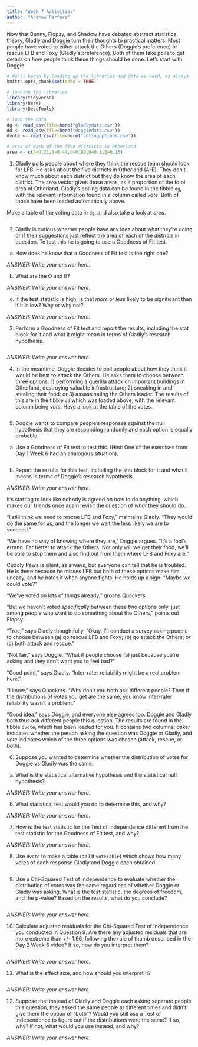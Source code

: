 ---
title: "Week 7 Activities"
author: "Andrew Perfors"
---

Now that Bunny, Flopsy, and Shadow have debated abstract statistical theory, Gladly and Doggie turn their thoughts to practical matters. Most people have voted to either attack the Others (Doggie's preference) or rescue LFB and Foxy (Gladly's preference). Both of them take polls to get details on *how* people think these things should be done. Let's start with Doggie.


```{r setup, include=FALSE}
# We'll begin by loading up the libraries and data we need, as always.
knitr::opts_chunk$set(echo = TRUE)

# loading the libraries
library(tidyverse)
library(here)
library(DescTools)

# load the data
dg <- read_csv(file=here("gladlydata.csv"))
dd <- read_csv(file=here("doggiedata.csv"))
dvote <- read_csv(file=here("votingoptions.csv"))

# area of each of the five districts in Otherland
area <- c(A=0.21,B=0.44,C=0.09,D=0.1,E=0.16)

```


1. Gladly polls people about where they think the rescue team should look for LFB. He asks about the five districts in Otherland (A-E). They don't know much about each district but they do know the area of each district. The `area` vector gives those areas, as a proportion of the total area of Otherland. Gladly's polling data can be found in the tibble `dg`, with the relevant information found in a column called *vote*. Both of those have been loaded automatically above. 

Make a table of the voting data in `dg`, and also take a look at *area*.

```{r q1}

```

2. Gladly is curious whether people have any idea about what they're doing or if their suggestions just reflect the area of each of the districts in question. To test this he is going to use a Goodness of Fit test. 

(a) How does he know that a Goodness of Fit test is the right one? 

*ANSWER: Write your answer here.*

(b) What are the O and E?

*ANSWER: Write your answer here.*

(c) If the test statistic is high, is that *more* or *less* likely to be significant than if it is low? Why or why not?

*ANSWER: Write your answer here.*

3. Perform a Goodness of Fit test and report the results, including the stat block for it and what it might mean in terms of Gladly's research hypothesis.

```{r q3}

```

*ANSWER: Write your answer here.*

4. In the meantime, Doggie decides to poll people about how they think it would be best to attack the Others. He asks them to choose between three options: 1) performing a guerilla attack on important buildings in Otherland, destroying valuable infrastructure; 2) sneaking in and stealing their food; or 3) assassinating the Others leader. The results of this are in the tibble `dd` which was loaded above, with the relevant column being *vote*. Have a look at the table of the votes.

```{r q4}

```

5. Doggie wants to compare people's responses against the null hypothesis that they are responding randomly and each option is equally probable. 

(a) Use a Goodness of Fit test to test this. (Hint: One of the exercises from Day 1 Week 6 had an analogous situation).

```{r q5}

```

(b) Report the results for this test, including the stat block for it and what it means in terms of Doggie's research hypothesis.

*ANSWER: Write your answer here.*

It's starting to look like nobody is agreed on *how* to do anything, which makes our friends once again revisit the question of *what* they should do.

"I still think we need to rescue LFB and Foxy," maintains Gladly. "They would do the same for us, and the longer we wait the less likely we are to succeed."

"We have no way of knowing where they are," Doggie argues. "It's a fool's errand. Far better to attack the Others. Not only will we get their food, we'll be able to stop them and also find out from them where LFB and Foxy are."

Cuddly Paws is silent, as always, but everyone can tell that he is troubled. He is there because he misses LFB but both of these options make him uneasy, and he hates it when anyone fights. He holds up a sign: "Maybe we could vote?"

"We've voted on lots of things already," groans Quackers.

"But we haven't voted *specifically* between these two options only, just among people who want to do something about the Others," points out Flopsy.

"True," says Gladly thoughtfully. "Okay, I'll conduct a survey asking people to choose between (a) go rescue LFB and Foxy; (b) go attack the Others; or (c) both attack and rescue."

"Not fair," says Doggie. "What if people choose (a) just because you're asking and they don't want you to feel bad?"

"Good point," says Gladly. "Inter-rater reliability might be a real problem here."

"I know," says Quackers. "Why don't you both ask different people? Then if the distributions of votes you get are the same, you know inter-rater reliability wasn't a problem."

"Good idea," says Doggie, and everyone else agrees too. Doggie and Gladly both thus ask different people this question. The results are found in the tibble `dvote`, which has been loaded for you. It contains two columns: *asker* indicates whether the person asking the question was Doggie or Gladly, and *vote* indicates which of the three options was chosen (attack, rescue, or both).

6. Suppose you wanted to determine whether the distribution of votes for Doggie vs Gladly was the same. 

(a) What is the statistical alternative hypothesis and the statistical null hypothesis?

*ANSWER: Write your answer here.*

(b) What statistical test would you do to determine this, and why?

*ANSWER: Write your answer here.*

7. How is the test statistic for the Test of Independence different from the test statistic for the Goodness of Fit test, and why?

*ANSWER: Write your answer here.*

8. Use `dvote` to make a table (call it `voteTable`) which shows how many votes of each response Gladly and Doggie each obtained.

```{r q8}

```

9. Use a Chi-Squared Test of Independence to evaluate whether the distribution of votes was the same regardless of whether Doggie or Gladly was asking. What is the test statistic, the degrees of freedom, and the p-value? Based on the results, what do you conclude?

```{r q9}

```

*ANSWER: Write your answer here.*

10. Calculate adjusted residuals for the Chi-Squared Test of Independence you conducted in Question 9. Are there any adjusted residuals that are more extreme than +/- 1.96, following the rule of thumb described in the Day 2 Week 6 video? If so, how do you interpret them?

```{r q10}

```

*ANSWER: Write your answer here.*

11. What is the effect size, and how should you interpret it?

```{r q11}

```

*ANSWER: Write your answer here.*

12. Suppose that instead of Gladly and Doggie each asking separate people this question, they asked the same people at different times and didn't give them the option of "both"? Would you still use a Test of Independence to figure out if the distributions were the same? If so, why? If not, what would you use instead, and why?

*ANSWER: Write your answer here.*

